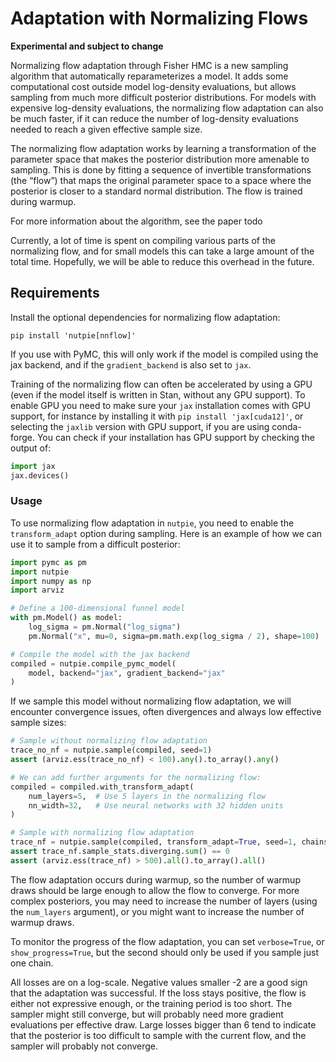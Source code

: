 # Adaptation with Normalizing Flows

**Experimental and subject to change**

Normalizing flow adaptation through Fisher HMC is a new sampling algorithm that
automatically reparameterizes a model. It adds some computational cost outside
model log-density evaluations, but allows sampling from much more difficult
posterior distributions. For models with expensive log-density evaluations, the
normalizing flow adaptation can also be much faster, if it can reduce the number
of log-density evaluations needed to reach a given effective sample size.

The normalizing flow adaptation works by learning a transformation of the parameter
space that makes the posterior distribution more amenable to sampling. This is done
by fitting a sequence of invertible transformations (the "flow") that maps the
original parameter space to a space where the posterior is closer to a standard
normal distribution. The flow is trained during warmup.

For more information about the algorithm, see the paper todo

Currently, a lot of time is spent on compiling various parts of the normalizing
flow, and for small models this can take a large amount of the total time.
Hopefully, we will be able to reduce this overhead in the future.

## Requirements

Install the optional dependencies for normalizing flow adaptation:

```
pip install 'nutpie[nnflow]'
```

If you use with PyMC, this will only work if the model is compiled using the jax
backend, and if the `gradient_backend` is also set to `jax`.

Training of the normalizing flow can often be accelerated by using a GPU (even
if the model itself is written in Stan, without any GPU support). To enable GPU
you need to make sure your `jax` installation comes with GPU support, for
instance by installing it with `pip install 'jax[cuda12]'`, or selecting the
`jaxlib` version with GPU support, if you are using conda-forge. You can check if
your installation has GPU support by checking the output of:

```python
import jax
jax.devices()
```

### Usage

To use normalizing flow adaptation in `nutpie`, you need to enable the
`transform_adapt` option during sampling. Here is an example of how we can use
it to sample from a difficult posterior:

```python
import pymc as pm
import nutpie
import numpy as np
import arviz

# Define a 100-dimensional funnel model
with pm.Model() as model:
    log_sigma = pm.Normal("log_sigma")
    pm.Normal("x", mu=0, sigma=pm.math.exp(log_sigma / 2), shape=100)

# Compile the model with the jax backend
compiled = nutpie.compile_pymc_model(
    model, backend="jax", gradient_backend="jax"
)
```

If we sample this model without normalizing flow adaptation, we will encounter
convergence issues, often divergences and always low effective sample sizes:

```python
# Sample without normalizing flow adaptation
trace_no_nf = nutpie.sample(compiled, seed=1)
assert (arviz.ess(trace_no_nf) < 100).any().to_array().any()
```

```python
# We can add further arguments for the normalizing flow:
compiled = compiled.with_transform_adapt(
    num_layers=5,  # Use 5 layers in the normalizing flow
    nn_width=32,   # Use neural networks with 32 hidden units
)

# Sample with normalizing flow adaptation
trace_nf = nutpie.sample(compiled, transform_adapt=True, seed=1, chains=2, cores=1)
assert trace_nf.sample_stats.diverging.sum() == 0
assert (arviz.ess(trace_nf) > 500).all().to_array().all()
```

The flow adaptation occurs during warmup, so the number of warmup draws should
be large enough to allow the flow to converge. For more complex posteriors, you
may need to increase the number of layers (using the `num_layers` argument), or
you might want to increase the number of warmup draws.

To monitor the progress of the flow adaptation, you can set `verbose=True`, or
`show_progress=True`, but the second should only be used if you sample just one
chain.

All losses are on a log-scale. Negative values smaller -2 are a good sign that
the adaptation was successful. If the loss stays positive, the flow is either
not expressive enough, or the training period is too short. The sampler might
still converge, but will probably need more gradient evaluations per effective
draw. Large losses bigger than 6 tend to indicate that the posterior is too
difficult to sample with the current flow, and the sampler will probably not
converge.
